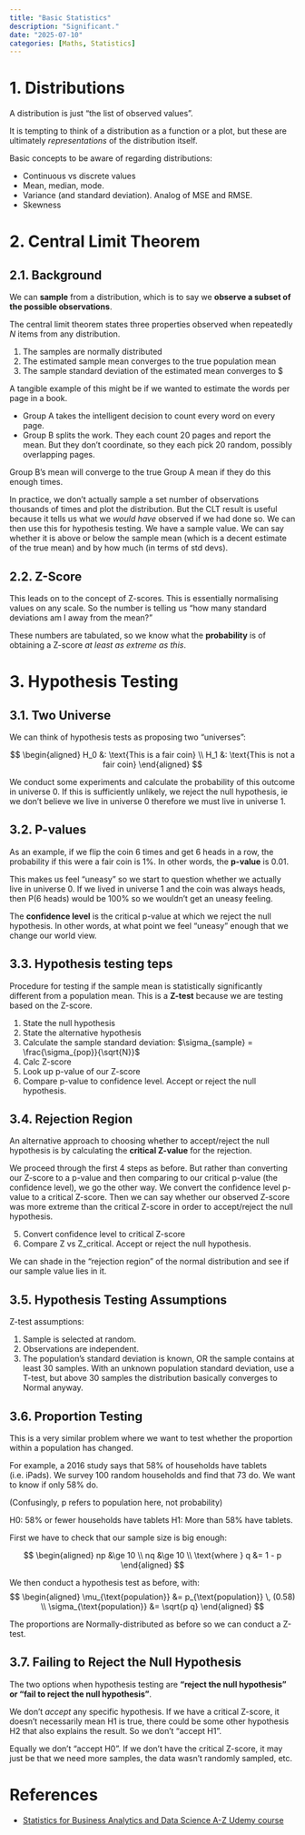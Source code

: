 ```yaml
---
title: "Basic Statistics"
description: "Significant."
date: "2025-07-10"
categories: [Maths, Statistics]
---
```


# 1. Distributions

A distribution is just “the list of observed values”. 

It is tempting to think of a distribution as a function or a plot, but these are ultimately *representations* of the distribution itself. 

Basic concepts to be aware of regarding distributions:

- Continuous vs discrete values
- Mean, median, mode. 
- Variance (and standard deviation). Analog of MSE and RMSE. 
- Skewness


# 2. Central Limit Theorem

## 2.1. Background
We can **sample** from a distribution, which is to say we **observe a subset of the possible observations**. 

The central limit theorem states three properties observed when repeatedly $N$ items from any distribution. 

1. The samples are normally distributed 
2. The estimated sample mean converges to the true population mean
3. The sample standard deviation of the estimated mean converges to $\frac{\sigma}{\sqrt{n}} 


A tangible example of this might be if we wanted to estimate the words per page in a book. 

- Group A takes the intelligent decision to count every word on every page. 
- Group B splits the work. They each count 20 pages and report the mean. But they don’t coordinate, so they each pick 20 random, possibly overlapping pages. 

Group B’s mean will converge to the true Group A mean if they do this enough times. 


In practice, we don’t actually sample a set number of observations thousands of times and plot the distribution. But the CLT result is useful because it tells us what we *would have* observed if we had done so. 
We can then use this for hypothesis testing. We have a sample value. We can say whether it is above or below the sample mean (which is a decent estimate of the true mean) and by how much (in terms of std devs). 

## 2.2. Z-Score
This leads on to the concept of Z-scores. This is essentially normalising values on any scale. So the number is telling us “how many standard deviations am I away from the mean?”

These numbers are tabulated, so we know what the **probability** is of obtaining a Z-score *at least as extreme as this*. 


# 3. Hypothesis Testing
## 3.1. Two Universe

We can think of hypothesis tests as proposing two “universes”:

$$
\begin{aligned}
H_0 &: \text{This is a fair coin} \\
H_1 &: \text{This is not a fair coin}
\end{aligned}
$$

We conduct some experiments and calculate the probability of this outcome in universe 0. If this is sufficiently unlikely, we reject the null hypothesis, ie we don’t believe we live in universe 0 therefore we must live in universe 1. 

## 3.2. P-values

As an example, if we flip the coin 6 times and get 6 heads in a row, the probability if this were a fair coin is 1%. 
In other words, the **p-value** is 0.01. 

This makes us feel “uneasy” so we start to question whether we actually live in universe 0. If we lived in universe 1 and the coin was always heads, then P(6 heads) would be 100% so we wouldn’t get an uneasy feeling. 

The **confidence level** is the critical p-value at which we reject the null hypothesis. In other words, at what point we feel “uneasy” enough that we change our world view. 


## 3.3. Hypothesis testing teps

Procedure for testing if the sample mean is statistically significantly different from a population mean. This is a **Z-test** because we are testing based on the Z-score. 

1. State the null hypothesis 
2. State the alternative hypothesis 
3. Calculate the sample standard deviation: $\sigma_{sample} = \frac{\sigma_{pop}}{\sqrt{N}}$
4. Calc Z-score
5. Look up p-value of our Z-score
6. Compare p-value to confidence level. Accept or reject the null hypothesis. 


## 3.4. Rejection Region 

An alternative approach to choosing whether to accept/reject the null hypothesis is by calculating the **critical Z-value** for the rejection. 

We proceed through the first 4 steps as before. But rather than converting our Z-score to a p-value and then comparing to our critical p-value (the confidence level), we go the other way. 
We convert the confidence level p-value to a critical Z-score. Then we can say whether our observed Z-score was more extreme than the critical Z-score in order to accept/reject the null hypothesis. 

5. Convert confidence level to critical Z-score
6. Compare Z vs Z_critical. Accept or reject the null hypothesis. 

We can shade in the “rejection region” of the normal distribution and see if our sample value lies in it. 


## 3.5. Hypothesis Testing Assumptions

Z-test assumptions:

1. Sample is selected at random. 
2. Observations are independent. 
3. The population’s standard deviation is known, OR the sample contains at least 30 samples. With an unknown population standard deviation, use a T-test, but above 30 samples the distribution basically converges to Normal anyway. 


## 3.6. Proportion Testing

This is a very similar problem where we want to test whether the proportion within a population has changed. 

For example, a 2016 study says that 58% of households have tablets (i.e. iPads). 
We survey 100 random households and find that 73 do. We want to know if only 58% do. 

(Confusingly, p refers to population here, not probability)

H0: 58% or fewer households have tablets
H1: More than 58% have tablets. 


First we have to check that our sample size is big enough:

$$
\begin{aligned}
np &\ge 10 \\
nq &\ge 10 \\
\text{where } q &= 1 - p
\end{aligned}
$$


We then conduct a hypothesis test as before, with:
$$ 
\begin{aligned}
\mu_{\text{population}} &= p_{\text{population}} \, (0.58) \\
\sigma_{\text{population}} &= \sqrt{p q}
\end{aligned}
$$

The proportions are Normally-distributed as before so we can conduct a Z-test. 


## 3.7. Failing to Reject the Null Hypothesis 

The two options when hypothesis testing are **“reject the null hypothesis” or “fail to reject the null hypothesis”**. 

We don’t *accept* any specific hypothesis. If we have a critical Z-score, it doesn’t necessarily mean H1 is true, there could be some other hypothesis H2 that also explains the result. So we don’t “accept H1”. 

Equally we don’t “accept H0”. If we don’t have the critical Z-score, it may just be that we need more samples, the data wasn’t randomly sampled, etc. 


# References

- [Statistics for Business Analytics and Data Science A-Z Udemy course](https://www.udemy.com/course/data-statistics/)
